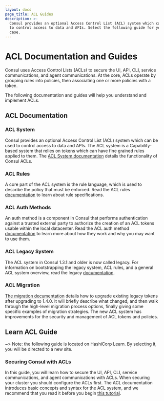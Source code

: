 ```yaml
---
layout: docs
page_title: ACL Guides
description: >-
  Consul provides an optional Access Control List (ACL) system which can be used
  to control access to data and APIs. Select the following guide for your use
  case.
---
```


# ACL Documentation and Guides

Consul uses Access Control Lists (ACLs) to secure the UI, API, CLI, service
communications, and agent communications. At the core, ACLs operate by grouping
rules into policies, then associating one or more policies with a token.

The following documentation and guides will help you understand and implement
ACLs.

## ACL Documentation

### ACL System

Consul provides an optional Access Control List (ACL) system which can be used
to control access to data and APIs. The ACL system is a Capability-based system
that relies on tokens which can have fine grained rules applied to them. The
[ACL System documentation](/docs/security/acl/acl-system) details the functionality
of Consul ACLs.

### ACL Rules

A core part of the ACL system is the rule language, which is used to describe
the policy that must be enforced. Read the ACL rules
[documentation](/docs/security/acl/acl-rules) to learn about rule specifications.

### ACL Auth Methods

An auth method is a component in Consul that performs authentication against a
trusted external party to authorize the creation of an ACL tokens usable within
the local datacenter. Read the ACL auth method
[documentation](/docs/security/acl/auth-methods) to learn more about how they
work and why you may want to use them.

### ACL Legacy System

The ACL system in Consul 1.3.1 and older is now called legacy. For information
on bootstrapping the legacy system, ACL rules, and a general ACL system
overview, read the legacy [documentation](/docs/security/acl/acl-legacy).

### ACL Migration

[The migration documentation](/docs/security/acl/acl-migrate-tokens) details how to
upgrade existing legacy tokens after upgrading to 1.4.0. It will briefly
describe what changed, and then walk through the high-level migration process
options, finally giving some specific examples of migration strategies. The new
ACL system has improvements for the security and management of ACL tokens and
policies.

## Learn ACL Guide

~> Note: the following guide is located on HashiCorp Learn. By selecting it,
you will be directed to a new site.

### Securing Consul with ACLs

In this guide, you will learn how to secure the UI, API, CLI, service
communications, and agent communications with ACLs. When securing your cluster
you should configure the ACLs first. The ACL documentation introduces basic
concepts and syntax for the ACL system, and we recommend that you read it
before you begin [this
tutorial](https://learn.hashicorp.com/tutorials/consul/access-control-setup-production).

